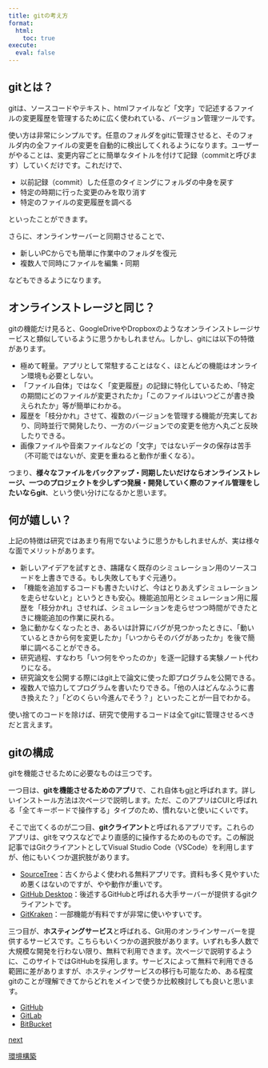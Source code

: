 ```yaml
---
title: gitの考え方
format:
  html:
    toc: true
execute:
  eval: false
---
```



## gitとは？
gitは、ソースコードやテキスト、htmlファイルなど「文字」で記述するファイルの変更履歴を管理するために広く使われている、バージョン管理ツールです。

使い方は非常にシンプルです。任意のフォルダをgitに管理させると、そのフォルダ内の全ファイルの変更を自動的に検出してくれるようになります。ユーザーがやることは、変更内容ごとに簡単なタイトルを付けて記録（commitと呼びます）していくだけです。これだけで、

- 以前記録（commit）した任意のタイミングにフォルダの中身を戻す
- 特定の時期に行った変更のみを取り消す
- 特定のファイルの変更履歴を調べる

といったことができます。

さらに、オンラインサーバーと同期させることで、

- 新しいPCからでも簡単に作業中のフォルダを復元
- 複数人で同時にファイルを編集・同期

などもできるようになります。

## オンラインストレージと同じ？
gitの機能だけ見ると、GoogleDriveやDropboxのようなオンラインストレージサービスと類似しているように思うかもしれません。しかし、gitには以下の特徴があります。

- 極めて軽量。アプリとして常駐することはなく、ほとんどの機能はオンライン環境も必要としない。
- 「ファイル自体」ではなく「変更履歴」の記録に特化しているため、「特定の期間にどのファイルが変更されたか」「このファイルはいつどこが書き換えられたか」等が簡単にわかる。
- 履歴を「枝分かれ」させて、複数のバージョンを管理する機能が充実しており、同時並行で開発したり、一方のバージョンでの変更を他方へ丸ごと反映したりできる。
- 画像ファイルや音楽ファイルなどの「文字」ではないデータの保存は苦手（不可能ではないが、変更を重ねると動作が重くなる）。

つまり、**様々なファイルをバックアップ・同期したいだけならオンラインストレージ、一つのプロジェクトを少しずつ発展・開発していく際のファイル管理をしたいならgit**、という使い分けになるかと思います。

## 何が嬉しい？
上記の特徴は研究ではあまり有用でないように思うかもしれませんが、実は様々な面でメリットがあります。

- 新しいアイデアを試すとき、躊躇なく既存のシミュレーション用のソースコードを上書きできる。もし失敗してもすぐ元通り。
- 「機能を追加するコードも書きたいけど、今はとりあえずシミュレーションを走らせないと」というときも安心。機能追加用とシミュレーション用に履歴を「枝分かれ」させれば、シミュレーションを走らせつつ時間ができたときに機能追加の作業に戻れる。
- 急に動かなくなったとき、あるいは計算にバグが見つかったときに、「動いているときから何を変更したか」「いつからそのバグがあったか」を後で簡単に調べることができる。
- 研究過程、すなわち「いつ何をやったのか」を逐一記録する実験ノート代わりになる。
- 研究論文を公開する際にはgit上で論文に使った即プログラムを公開できる。
- 複数人で協力してプログラムを書いたりできる。「他の人はどんなふうに書き換えた？」「どのくらい今進んでそう？」といったことが一目でわかる。

使い捨てのコードを除けば、研究で使用するコードは全てgitに管理させるべきだと言えます。

## gitの構成
gitを機能させるために必要なものは三つです。

一つ目は、**gitを機能させるためのアプリ**で、これ自体も[git](https://git-scm.com/)と呼ばれます。詳しいインストール方法は次ページで説明します。ただ、このアプリはCUIと呼ばれる「全てキーボードで操作する」タイプのため、慣れないと使いにくいです。

そこで出てくるのが二つ目、**gitクライアント**と呼ばれるアプリです。これらのアプリは、gitをマウスなどでより直感的に操作するためのものです。この解説記事ではGitクライアントとしてVisual Studio Code（VSCode）を利用しますが、他にもいくつか選択肢があります。

- [SourceTree](https://www.sourcetreeapp.com/)：古くからよく使われる無料アプリです。資料も多く見やすいため悪くはないのですが、やや動作が重いです。
- [GitHub Desktop](https://github.com/apps/desktop)：後述するGitHubと呼ばれる大手サーバーが提供するgitクライアントです。
- [GitKraken](https://www.gitkraken.com/)：一部機能が有料ですが非常に使いやすいです。

三つ目が、**ホスティングサービス**と呼ばれる、Git用のオンラインサーバーを提供するサービスです。こちらもいくつかの選択肢があります。いずれも多人数で大規模な開発を行わない限り、無料で利用できます。次ページで説明するように、このサイトではGitHubを採用します。サービスによって無料で利用できる範囲に差がありますが、ホスティングサービスの移行も可能なため、ある程度gitのことが理解できてからどれをメインで使うか比較検討しても良いと思います。

- [GitHub](https://github.com/)
- [GitLab](https://about.gitlab.com/)
- [BitBucket](https://bitbucket.org/)

```{=html}
<div class="prev-next-link">
	<a class="next-link" href="setup.html">
		<p class="prev-next-label">next</p>
		<p>環境構築</p>
	</a>
</div>
```
